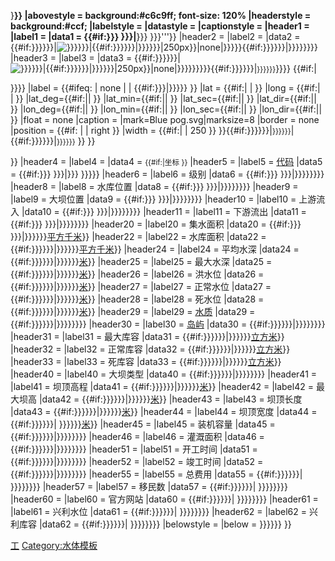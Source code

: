 <includeonly>
{{Infobox 
|name         = Infobox Reservoir
|bodystyle    = 
|title        = 
|titlestyle   = 
|above        = {{nowrap|'''{{{name|{{{名稱|{{{名称|}}}}}} }}}'''}}
|abovestyle   = background:#c6c9ff; font-size: 120%
|headerstyle  = background:#ccf;
|labelstyle   = 
|datastyle    = 
|captionstyle = 
|header1  = 
|label1   = 
|data1    = {{#if:{{{nickname|{{{昵称|{{{昵稱|}}}}}} }}}|'''{{{nickname|{{{昵稱|{{{昵称|}}}}}} }}}'''}}
|header2  = 
|label2  = 
|data2    = {{#if:{{{image|{{{圖像|{{{图像|}}}}}}}}}|[[File:{{{image|{{{圖像|{{{图像|}}}}}}}}}|{{#if:{{{imagesize|{{{圖像|{{{图像大小|}}}}}}}}}|{{{imagesize|{{{圖像|{{{图像大小|}}}}}}}}}|250px}}|none|{{{image_caption|{{{name|}}}}}}]]}}{{#if:{{{image_caption|{{{圖像說明|{{{图像说明|}}}}}}}}}|{{{image_caption|{{{圖像說明|{{{图像说明|}}}}}}}}}}}
|header3  = 
|label3  = 
|data3    = {{#if:{{{map|{{{地圖|{{{地图|}}}}}}}}}|[[File:{{{map|{{{地圖|{{{地图|}}}}}}}}}|{{#if:{{{mapsize|{{{地圖大小|{{{地图大小|}}}}}}}}}|{{{mapsize|{{{地圖大小|{{{地图大小|}}}}}}}}}|250px}}|none|{{{map_caption|{{{official_name|{{{地圖說明|{{{地图说明|}}}}}}}}}}}}]]{{#if:{{{map_caption|{{{地圖說明|{{{地图说明|}}}}}}}}}|<small>{{{map_caption|{{{地圖說明|{{{地图说明|}}}}}}}}}</small>}}}}
<!-- ***** Pushpin Map ***** -->
{{#if:{{{pushpin_map|}}}|
	<tr class="mergedrow">
		<td colspan="2" align="center">
{{Location map|{{{pushpin_map||{{{主圖|{{{主图|}}}}}}}}}
|label = {{#ifeq: {{lc: {{{pushpin_label_position|}}} }} | none | | {{#if:{{{名稱|{{{Name|}}}}}}|{{{名稱|{{{Name}}}}}}}} }}
|lat = {{#if:{{{latm|}}}{{{latNS|}}}| |{{{latd|}}} }}   
|long = {{#if:{{{longm|}}}{{{longEW|}}}| |{{{longd|}}} }} 
|lat_deg={{#if:{{{latm|}}}{{{latNS|}}}|{{{latd|}}}| }}   
|lat_min={{#if:{{{latm|}}}{{{latNS|}}}|{{{latm|}}}| }}
|lat_sec={{#if:{{{lats|}}}{{{latNS|}}}|{{{lats|}}}| }}
|lat_dir={{#if:{{{latNS|}}}|{{{latNS|}}}| }}
|lon_deg={{#if:{{{longm|}}}{{{longEW|}}}|{{{longd|}}}| }} 
|lon_min={{#if:{{{longm|}}}{{{longEW|}}}|{{{longm|}}}| }} 
|lon_sec={{#if:{{{longs|}}}{{{longEW|}}}|{{{longs|}}}| }}  
|lon_dir={{#if:{{{longEW|}}}|{{{longEW|}}}| }} 
|float = none
|caption =
|mark=Blue pog.svg|marksize=8
|border = none
|position = {{#if:{{{pushpin_label_position|}}} | {{{pushpin_label_position|}}} | right }}
|width = {{#if:{{{pushpin_mapsize|}}}|{{{pushpin_mapsize|}}} | 250 }}
}}{{#if:{{{pushpin_map_caption|{{{在主圖的位置|{{{在主图的位置|}}}}}}}}}|<small>{{{pushpin_map_caption|{{{在主圖的位置|{{{在主图的位置|}}}}}}}}}</small>|{{#if:{{{map_caption|{{{地圖說明|{{{地图说明|}}}}}}}}}|<small>{{{map_caption|{{{地圖說明|{{{地图说明|}}}}}}}}}</small> }} }}
		</td>
	</tr>
}}
|header4  = 
|label4   = 
|data4    = <small>{{#if:{{{latNS|}}}|坐标 {{coord|{{{latd}}}|{{{latm}}}|{{{lats|0}}}|{{{latNS}}}|{{{longd}}}|{{{longm}}}|{{{longs|0}}}|{{{longEW}}}|display=inline,title|scale:100000}}}}</small>
|header5  = 
|label5   = [[中国水库名称代码|代码]]
|data5    = {{#if:{{{code|{{{代码|{{{代碼|}}}}}} }}}|{{{code|{{{代碼|{{{代码|}}}}}} }}}}}
|header6  = 
|label6   = 级别
|data6    = {{#if:{{{class|{{{级别|{{{級別|}}}}}} }}}|{{{class|{{{級別|{{{级别|}}}}}}}}}}}
|header8  = 
|label8   = 水库位置
|data8    = {{#if:{{{location_of_reservoir|{{{水库位置|{{{水庫位置|}}}}}} }}}|{{{location_of_reservoir|{{{水庫位置|{{{水库位置|}}}}}}}}}}}
|header9  = 
|label9   = 大坝位置
|data9   = {{#if:{{{location_of_dam|{{{大坝位置|{{{大壩位置|}}}}}} }}}|{{{location_of_dam|{{{大壩位置|{{{大坝位置|}}}}}}}}}}}
|header10 = 
|label10  = 上游流入
|data10   = {{#if:{{{inflow|{{{上游流入|{{{上游流入|}}}}}} }}}|{{{inflow|{{{上游流入|{{{上游流入|}}}}}}}}}}}
|header11 = 
|label11  = 下游流出
|data11   = {{#if:{{{outflow|{{{下游流出|{{{下游流出|}}}}}} }}}|{{{outflow|{{{下游流出|{{{下游流出|}}}}}}}}}}}
|header20 = 
|label20  = 集水面积
|data20   = {{#if:{{{catchment_area|{{{集水面积|{{{集水面積|}}}}}} }}}|{{{catchment_area|{{{集水面积|{{{集水面積|}}}}}}}}}[[平方千米]]}}
|header22 = 
|label22  = 水库面积
|data22   = {{#if:{{{reservoir_area|{{{水庫面積|{{{水库面积|}}}}}}}}}|{{{reservoir_area|{{{水庫面積|{{{水库面积|}}}}}}}}}[[平方千米]]}}
|header24 = 
|label24  = 平均水深
|data24   = {{#if:{{{mean_depth|{{{平均水深|{{{平均水深|}}}}}}}}}|{{{mean_depth|{{{平均水深|{{{平均水深|}}}}}}}}}[[米 (单位)|米]]}}
|header25 = 
|label25  = 最大水深
|data25   = {{#if:{{{maximum_depth|{{{最大水深|{{{最大水深|}}}}}}}}}|{{{maximum_depth|{{{最大水深|{{{最大水深|}}}}}}}}}[[米 (单位)|米]]}}
|header26 = 
|label26  = 洪水位
|data26   = {{#if:{{{flood_level|{{{洪水位|{{{洪水位|}}}}}}}}}|{{{flood_level|{{{洪水位|{{{洪水位|}}}}}}}}}[[米 (单位)|米]]}}
|header27 = 
|label27  = 正常水位
|data27   = {{#if:{{{normal_water_level|{{{正常水位|{{{正常水位|}}}}}}}}}|{{{normal_water_level|{{{正常水位|{{{正常水位|}}}}}}}}}[[米 (单位)|米]]}}
|header28 = 
|label28  = 死水位
|data28   = {{#if:{{{dead_water_level|{{{死水位|{{{死水位|}}}}}}}}}|{{{dead_water_level|{{{死水位|{{{死水位|}}}}}}}}}[[米 (单位)|米]]}}
|header29 = 
|label29  = [[水质]]
|data29   = {{#if:{{{water_quality|{{{水質|{{{水质|}}}}}}}}}|{{{water_quality|{{{水质|{{{水質|}}}}}}}}}}}
|header30 = 
|label30  = [[岛屿]]
|data30   = {{#if:{{{island|{{{島嶼|{{{岛屿|}}}}}}}}}|{{{island|{{{島嶼|{{{岛屿|}}}}}}}}}}}
|header31 = 
|label31  = 最大库容
|data31   = {{#if:{{{maximum_storage_capacity|{{{最大库容|{{{最大庫容|}}}}}}}}}|{{{maximum_storage_capacity|{{{最大库容|{{{最大庫容|}}}}}}}}}[[立方米]]}}
|header32 = 
|label32  = 正常库容
|data32   = {{#if:{{{normal_storage_capacity|{{{正常庫容|{{{正常库容|}}}}}}}}}|{{{normal_storage_capacity|{{{正常庫容|{{{正常库容|}}}}}}}}}[[立方米]]}}
|header33 = 
|label33  = 死库容
|data33   = {{#if:{{{dead_storage_capacity|{{{死库容|{{{死庫容|}}}}}}}}}|{{{dead_storage_capacity|{{{死库容|{{{死庫容|}}}}}}}}}[[立方米]]}}
|header40 = 
|label40  = 大坝类型
|data40   = {{#if:{{{type_of_dam|{{{大坝类型|{{{大壩類型|}}}}}}}}}|{{{type_of_dam|{{{大坝类型|{{{大壩類型|}}}}}}}}}}}
|header41 = 
|label41  = 坝顶高程
|data41   = {{#if:{{{elevation_of_dam|{{{坝顶高程|{{{壩頂高程|}}}}}}}}}|{{{elevation_of_dam|{{{坝顶高程|{{{壩頂高程|}}}}}}}}}[[米 (单位)|米]]}}
|header42 = 
|label42  = 最大坝高
|data42   = {{#if:{{{height_of_dam|{{{最大坝高|{{{最大壩高|}}}}}}}}}|{{{height_of_dam|{{{最大坝高|{{{最大壩高|}}}}}}}}}[[米 (单位)|米]]}}
|header43 = 
|label43  = 坝顶长度
|data43   = {{#if:{{{length_of_dam|{{{坝顶长度|{{{壩頂長度|}}}}}}}}}|{{{length_of_dam|{{{坝顶长度|{{{壩頂長度|}}}}}}}}}[[米 (单位)|米]]}}
|header44 = 
|label44  = 坝顶宽度
|data44   = {{#if:{{{width_of_dam|{{{坝顶宽度|{{{壩頂寬度|}}}}}}}}}| {{{width_of_dam|{{{坝顶宽度|{{{壩頂寬度|}}}}}}}}}[[米 (单位)|米]]}}
|header45 = 
|label45  = 装机容量
|data45   = {{#if:{{{installed_capacity|{{{装机容量|{{{裝機容量|}}}}}}}}}|{{{installed_capacity|{{{装机容量|{{{裝機容量|}}}}}}}}}}}
|header46 = 
|label46  = 灌溉面积
|data46   = {{#if:{{{irrigated_area|{{{灌溉面积|{{{灌溉面積|}}}}}}}}}|{{{irrigated_area|{{{灌溉面积|{{{灌溉面積|}}}}}}}}}}}
|header51 = 
|label51  = 开工时间
|data51   = {{#if:{{{start|{{{开工时间|{{{開工時間|}}}}}}}}}|{{{start|{{{开工时间|{{{開工時間|}}}}}}}}}}}
|header52 = 
|label52  = 竣工时间
|data52   = {{#if:{{{complete|{{{竣工时间|{{{竣工時間|}}}}}}}}}|{{{complete|{{{竣工时间|{{{竣工時間|}}}}}}}}}}}
|header55 = 
|label55  = 总费用
|data55   = {{#if:{{{cost|{{{总费用|{{{總費用|}}}}}}}}}| {{{cost|{{{总费用|{{{總費用|}}}}}}}}}}}
|header57 = 
|label57  = 移民数
|data57   = {{#if:{{{emigrate|{{{移民数量|{{{移民數量|}}}}}}}}}| {{{emigrate|{{{移民数量|{{{移民數量|}}}}}}}}}}}
|header60 = 
|label60  = 官方网站
|data60   = {{#if:{{{website|{{{官方网|{{{官方網|}}}}}}}}}| {{{website|{{{官方网|{{{官方網|}}}}}}}}}}}
|header61 = 
|label61  = 兴利水位
|data61   = {{#if:{{{constant storage level|{{{兴利水位|{{{興利水位|}}}}}}}}}| {{{constant storage level|{{{兴利水位|{{{興利水位|}}}}}}}}}}}
|header62 = 
|label62  = 兴利库容
|data62   = {{#if:{{{useful storage|{{{兴利库容|{{{興利庫容|}}}}}}}}}| {{{useful storage|{{{兴利库容|{{{興利庫容|}}}}}}}}}}}
|belowstyle =
|below = {{{footnotes|{{{腳註|{{{脚注|}}}}}}}}}
}}
</includeonly><noinclude>
{{模板文档}}
[[Category:建筑物信息框模板|工]]
[[Category:水体模板]]
</noinclude>